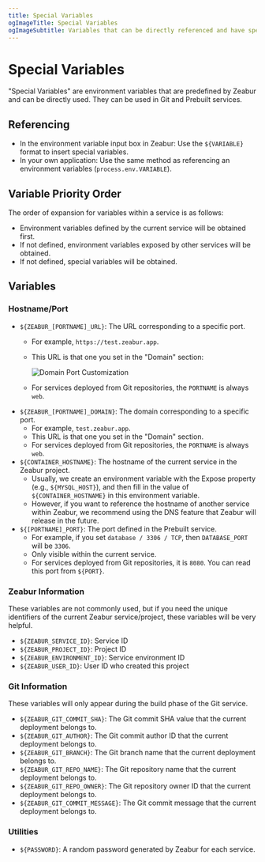 ```yaml
---
title: Special Variables
ogImageTitle: Special Variables
ogImageSubtitle: Variables that can be directly referenced and have special meanings.
---
```


# Special Variables

"Special Variables" are environment variables that are predefined by Zeabur and can be directly used.
They can be used in Git and Prebuilt services.

## Referencing

- In the environment variable input box in Zeabur: Use the `${VARIABLE}` format to insert special variables.
- In your own application: Use the same method as referencing an environment variables (`process.env.VARIABLE`).

## Variable Priority Order

The order of expansion for variables within a service is as follows:

- Environment variables defined by the current service will be obtained first.
- If not defined, environment variables exposed by other services will be obtained.
- If not defined, special variables will be obtained.

## Variables

### Hostname/Port

- `${ZEABUR_[PORTNAME]_URL}`: The URL corresponding to a specific port.
  - For example, `https://test.zeabur.app`.
  - This URL is that one you set in the "Domain" section:

    ![Domain Port Customization](/deploy/special-variables/domain-port-customization.png)

  - For services deployed from Git repositories, the `PORTNAME` is always `web`.
- `${ZEABUR_[PORTNAME]_DOMAIN}`: The domain corresponding to a specific port.
  - For example, `test.zeabur.app`.
  - This URL is that one you set in the "Domain" section.
  - For services deployed from Git repositories, the `PORTNAME` is always `web`.
- `${CONTAINER_HOSTNAME}`: The hostname of the current service in the Zeabur project.
    - Usually, we create an environment variable with the Expose property (e.g., `${MYSQL_HOST}`),
      and then fill in the value of `${CONTAINER_HOSTNAME}` in this environment variable.
    - However, if you want to reference the hostname of another service within Zeabur, we recommend using the DNS feature that Zeabur will release in the future.
- `${[PORTNAME]_PORT}`: The port defined in the Prebuilt service.
    - For example, if you set `database / 3306 / TCP`, then `DATABASE_PORT` will be `3306`.
    - Only visible within the current service.
    - For services deployed from Git repositories, it is `8080`. You can read this port from `${PORT}`.

### Zeabur Information

These variables are not commonly used, but if you need the unique identifiers of the current Zeabur service/project,
these variables will be very helpful.

- `${ZEABUR_SERVICE_ID}`: Service ID
- `${ZEABUR_PROJECT_ID}`: Project ID
- `${ZEABUR_ENVIRONMENT_ID}`: Service environment ID
- `${ZEABUR_USER_ID}`: User ID who created this project

### Git Information

These variables will only appear during the build phase of the Git service.

- `${ZEABUR_GIT_COMMIT_SHA}`: The Git commit SHA value that the current deployment belongs to.
- `${ZEABUR_GIT_AUTHOR}`: The Git commit author ID that the current deployment belongs to.
- `${ZEABUR_GIT_BRANCH}`: The Git branch name that the current deployment belongs to.
- `${ZEABUR_GIT_REPO_NAME}`: The Git repository name that the current deployment belongs to.
- `${ZEABUR_GIT_REPO_OWNER}`: The Git repository owner ID that the current deployment belongs to.
- `${ZEABUR_GIT_COMMIT_MESSAGE}`: The Git commit message that the current deployment belongs to.

### Utilities

- `${PASSWORD}`: A random password generated by Zeabur for each service.
